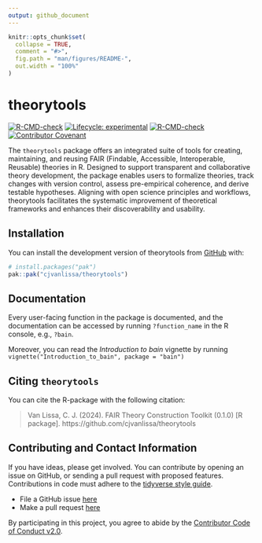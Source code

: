 ```yaml
---
output: github_document
---
```


<!-- README.md is generated from README.Rmd. Please edit that file -->

```r
knitr::opts_chunk$set(
  collapse = TRUE,
  comment = "#>",
  fig.path = "man/figures/README-",
  out.width = "100%"
)
```

# theorytools

<!-- badges: start -->
  [![R-CMD-check](https://github.com/cjvanlissa/theorytools/actions/workflows/R-CMD-check.yaml/badge.svg)](https://github.com/cjvanlissa/theorytools/actions/workflows/R-CMD-check.yaml)
[![Lifecycle: experimental](https://img.shields.io/badge/lifecycle-experimental-orange.svg)](https://lifecycle.r-lib.org/articles/stages.html#experimental)
[![R-CMD-check](https://github.com/cjvanlissa/theorytools/actions/workflows/R-CMD-check.yaml/badge.svg)](https://github.com/cjvanlissa/theorytools/actions/workflows/R-CMD-check.yaml)
[![Contributor Covenant](https://img.shields.io/badge/Contributor%20Covenant-v2.0%20adopted-ff69b4.svg)](https://www.contributor-covenant.org/version/2/0/code_of_conduct.html)
<!-- badges: end -->

The `theorytools` package offers
an integrated suite of tools for creating, maintaining, and reusing
FAIR (Findable, Accessible, Interoperable, Reusable) theories in R.
Designed to support transparent and collaborative theory development,
the package enables users to formalize theories,
track changes with version control,
assess pre-empirical coherence,
and derive testable hypotheses.
Aligning with open science principles and workflows,
theorytools facilitates the systematic improvement of theoretical frameworks
and enhances their discoverability and usability.

## Installation

You can install the development version of theorytools from [GitHub](https://github.com/) with:

``` r
# install.packages("pak")
pak::pak("cjvanlissa/theorytools")
```

## Documentation

Every user-facing function in the package is documented, and the documentation can be accessed by running `?function_name` in the R console, e.g., `?bain`.

Moreover, you can read the *Introduction to bain* vignette by running `vignette("Introduction_to_bain", package = "bain")`

## Citing `theorytools`

You can cite the R-package with the following citation:

> Van Lissa, C. J. (2024). FAIR Theory Construction Toolkit (0.1.0) [R package]. https://github.com/cjvanlissa/theorytools

## Contributing and Contact Information

If you have ideas, please get involved. You can contribute by opening an issue on GitHub, or sending a pull request with proposed features. Contributions in code must adhere to the [tidyverse style guide](https://style.tidyverse.org/).

* File a GitHub issue [here](https://github.com/cjvanlissa/theorytools/issues)
* Make a pull request [here](https://github.com/cjvanlissa/theorytools/pulls)

By participating in this project, you agree to abide by the [Contributor Code of Conduct v2.0](https://www.contributor-covenant.org/version/2/0/code_of_conduct.html).

